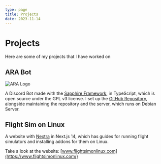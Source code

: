 ```yaml
---
type: page
title: Projects
date: 2023-11-14
---
```


# Projects

Here are some of my projects that I have worked on


## ARA Bot

<Image
    src="/images/aralogo.png"
    alt="ARA Logo"
    width={100}
    height={100}
/>

A Discord Bot made with the [Sapphire Framework](https://www.sapphirejs.dev/), in TypeScript, which is open source under
the GPL v3 license.
I set up the [GitHub Repository](https://github.com/veganhacktivists/arabot), alongside maintaining the repository and
the server, which runs on Debian Server.


## Flight Sim on Linux

A website with [Nextra](https://nextra.site/) in Next.js 14, which has guides for running flight simulators and
installing addons for them on Linux.

Take a look at the website: [www.flightsimonlinux.com](https://www.flightsimonlinux.com/)
